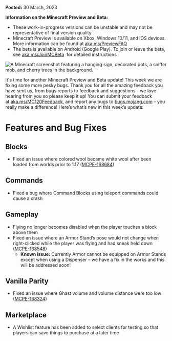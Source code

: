 **Posted:** 30 March, 2023

**Information on the Minecraft Preview and Beta:** 

-   These work-in-progress versions can be unstable and may not be representative of final version quality 
-   Minecraft Preview is available on Xbox, Windows 10/11, and iOS devices. More information can be found at [aka.ms/PreviewFAQ](http://aka.ms/PreviewFAQ)
-   The beta is available on Android (Google Play). To join or leave the beta, see [aka.ms/JoinMCBeta](https://aka.ms/JoinMCBeta)  for detailed instructions

![A Minecraft screenshot featuring a hanging sign, decorated pots, a sniffer mob, and cherry trees in the background.](https://feedback.minecraft.net/hc/article_attachments/14439792849677)

It's time for another Minecraft Preview and Beta update! This week we are fixing some more pesky bugs. Thank you for all the amazing feedback you have sent us, from bugs reports to feedback and suggestions - we love hearing from you so please keep it up! You can submit your feedback at [aka.ms/MC120Feedback](http://aka.ms/MC120Feedback), and report any bugs to [bugs.mojang.com](http://bugs.mojang.com/) – ­you really make a difference! Here’s what’s new in this week’s update:

# **Features and Bug Fixes**

## **Blocks**

-   Fixed an issue where colored wool became white wool after been loaded from worlds prior to 1.17 ([MCPE-168684](https://bugs.mojang.com/browse/MCPE-168684))

## **Commands**

-   Fixed a bug where Command Blocks using teleport commands could cause a crash 

## **Gameplay**

-   Flying no longer becomes disabled when the player touches a block above them
-   Fixed an issue where an Armor Stand’s pose would not change when right-clicked while the player was flying and had sneak held down ([MCPE-168548](https://bugs.mojang.com/browse/MCPE-168548))
    -   **Known issue:** Currently Armor cannot be equipped on Armor Stands except when using a Dispenser – we have a fix in the works and this will be addressed soon!

## **Vanilla Parity**

-   Fixed an issue where Ghast volume and volume distance were too low ([MCPE-168324](https://bugs.mojang.com/browse/MCPE-168324))

## **Marketplace**

-   A Wishlist feature has been added to select clients for testing so that players can save things to purchase at a later time